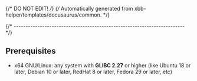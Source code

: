 {/* DO NOT EDIT! */}
{/* Automatically generated from xbb-helper/templates/docusaurus/common. */}

{/* ------------------------------------------------------------------------ */}

## Prerequisites






  
  
  
  
  





- x64 GNU/Linux: any system with **GLIBC 2.27** or higher
  (like Ubuntu 18 or later, Debian 10 or later, RedHat 8 or later,
  Fedora 29 or later, etc)


